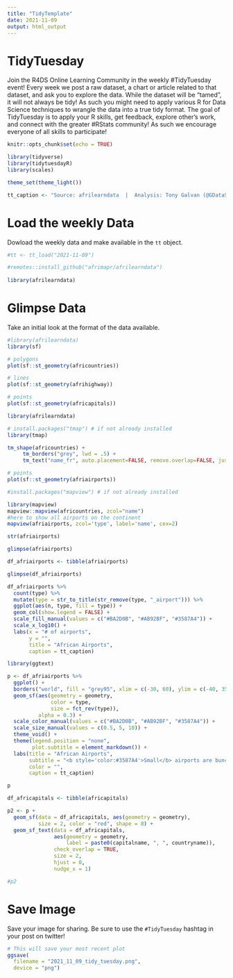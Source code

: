 ```yaml
---
title: "TidyTemplate"
date: 2021-11-09
output: html_output
---
```


# TidyTuesday

Join the R4DS Online Learning Community in the weekly #TidyTuesday event!
Every week we post a raw dataset, a chart or article related to that dataset, and ask you to explore the data.
While the dataset will be “tamed”, it will not always be tidy! As such you might need to apply various R for Data Science techniques to wrangle the data into a true tidy format.
The goal of TidyTuesday is to apply your R skills, get feedback, explore other’s work, and connect with the greater #RStats community!
As such we encourage everyone of all skills to participate!

```r

knitr::opts_chunk$set(echo = TRUE)

library(tidyverse)
library(tidytuesdayR)
library(scales)

theme_set(theme_light())

tt_caption <- "Source: afrilearndata  |  Analysis: Tony Galvan (@GDataScience1)"

```

# Load the weekly Data

Dowload the weekly data and make available in the `tt` object.

```r

#tt <- tt_load("2021-11-09")

#remotes::install_github("afrimapr/afrilearndata")
    
library(afrilearndata)

```


# Glimpse Data

Take an initial look at the format of the data available.

```r

#library(afrilearndata)
library(sf)

# polygons
plot(sf::st_geometry(africountries))

```

```r

# lines
plot(sf::st_geometry(afrihighway))

```


```r

# points
plot(sf::st_geometry(africapitals))

```



```r

library(afrilearndata)

# install.packages("tmap") # if not already installed
library(tmap)

tm_shape(africountries) +
     tm_borders("grey", lwd = .5) +
     tm_text("name_fr", auto.placement=FALSE, remove.overlap=FALSE, just='centre', col='red4', size=0.7 ) 

```


```r

# points
plot(sf::st_geometry(afriairports))

```


```r

#install.packages("mapview") # if not already installed

library(mapview)
mapview::mapview(africountries, zcol="name")
#here to show all airports on the continent
mapview(afriairports, zcol='type', label='name', cex=2)


```


```r

str(afriairports)

```

```r

glimpse(afriairports)

```


```r

df_afriairports <- tibble(afriairports)

glimpse(df_afriairports)

```

```r

df_afriairports %>%
  count(type) %>%
  mutate(type = str_to_title(str_remove(type, "_airport"))) %>%
  ggplot(aes(n, type, fill = type)) +
  geom_col(show.legend = FALSE) +
  scale_fill_manual(values = c("#BA2D0B", "#AB92BF", "#3587A4")) +
  scale_x_log10() +
  labs(x = "# of airports",
       y = "",
       title = "African Airports",
       caption = tt_caption)

```


```r

library(ggtext)

p <- df_afriairports %>%
  ggplot() +
  borders("world", fill = "grey95", xlim = c(-30, 60), ylim = c(-40, 35)) +
  geom_sf(aes(geometry = geometry, 
              color = type, 
              size = fct_rev(type)),
          alpha = 0.3) +
  scale_color_manual(values = c("#BA2D0B", "#AB92BF", "#3587A4")) +
  scale_size_manual(values = c(0.5, 5, 10)) +
  theme_void() +
  theme(legend.position = "none",
        plot.subtitle = element_markdown()) +
  labs(title = "African Airports",
       subtitle = "<b style='color:#3587A4'>Small</b> airports are bunched up in the southern part of the continent<br><b style='color:#BA2D0B'>Large</b> airports are mostly by the coasts<br><b style='color:#AB92BF'>Medium</b> airports are spread all over <br><i style='font-size:8pt'>**size of marks corresponds to size of airport</i>",
       color = "",
       caption = tt_caption)

p

```

```r

df_africapitals <- tibble(africapitals)

p2 <- p +
  geom_sf(data = df_africapitals, aes(geometry = geometry), 
          size = 2, color = "red", shape = 8) +
  geom_sf_text(data = df_africapitals, 
               aes(geometry = geometry, 
                   label = paste0(capitalname, ", ", countryname)),
               check_overlap = TRUE,
               size = 2, 
               hjust = 0,
               nudge_x = 1)

#p2

```


# Save Image

Save your image for sharing. Be sure to use the `#TidyTuesday` hashtag in your post on twitter! 

```r

# This will save your most recent plot
ggsave(
  filename = "2021_11_09_tidy_tuesday.png",
  device = "png")

```
